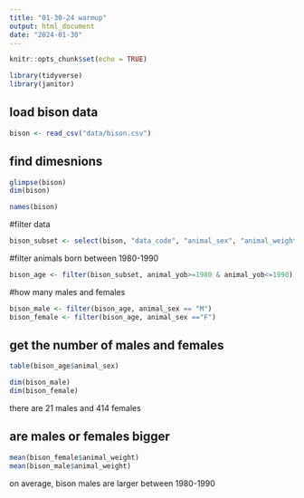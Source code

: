 ```yaml
---
title: "01-30-24 warmup"
output: html_document
date: "2024-01-30"
---
```


```r
knitr::opts_chunk$set(echo = TRUE)
```


```r
library(tidyverse)
library(janitor)
```
## load bison data
```r
bison <- read_csv("data/bison.csv")
```
## find dimesnions
```r
glimpse(bison)
dim(bison)
```


```r
names(bison)
```

#filter data 
```r
bison_subset <- select(bison, "data_code", "animal_sex", "animal_weight","animal_yob")
```

#filter animals born between 1980-1990
```r
bison_age <- filter(bison_subset, animal_yob>=1980 & animal_yob<=1990)
```

#how many males and females 
```r
bison_male <- filter(bison_age, animal_sex == "M")
bison_female <- filter(bison_age, animal_sex =="F")
```


## get the number of males and females 
```r
table(bison_age$animal_sex)
```

```r
dim(bison_male)
dim(bison_female)
```

there are 21 males and 414 females 

## are males or females bigger 
```r
mean(bison_female$animal_weight)
mean(bison_male$animal_weight)
```

on average, bison males are larger between 1980-1990